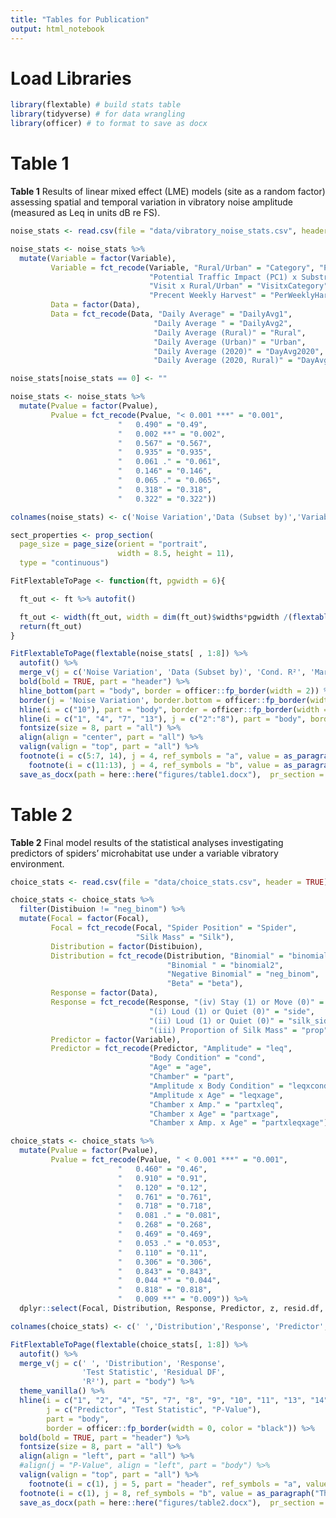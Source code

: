```yaml
---
title: "Tables for Publication"
output: html_notebook
---
```


# Load Libraries

```r
library(flextable) # build stats table
library(tidyverse) # for data wrangling
library(officer) # to format to save as docx
```

# Table 1

**Table 1** Results of linear mixed effect (LME) models (site as a random factor) assessing spatial and temporal variation in vibratory noise amplitude (measured as Leq in units dB re FS).

```r
noise_stats <- read.csv(file = "data/vibratory_noise_stats.csv", header = TRUE) # for predictor stats table

noise_stats <- noise_stats %>% 
  mutate(Variable = factor(Variable),
         Variable = fct_recode(Variable, "Rural/Urban" = "Category", "Potential Traffic Impact (PC1)" = "PC1", 
                               "Potential Traffic Impact (PC1) x Substrate" = "PC1xSubstrate",
                               "Visit x Rural/Urban" = "VisitxCategory",
                               "Precent Weekly Harvest" = "PerWeeklyHarvest"),
         Data = factor(Data),
         Data = fct_recode(Data, "Daily Average" = "DailyAvg1",
                                "Daily Average " = "DailyAvg2",
                                "Daily Average (Rural)" = "Rural",
                                "Daily Average (Urban)" = "Urban",
                                "Daily Average (2020)" = "DayAvg2020",
                                "Daily Average (2020, Rural)" = "DayAvg2020Rural"))

noise_stats[noise_stats == 0] <- ""

noise_stats <- noise_stats %>% 
  mutate(Pvalue = factor(Pvalue),
         Pvalue = fct_recode(Pvalue, "< 0.001 ***" = "0.001",
                        "   0.490" = "0.49",
                        "   0.002 **" = "0.002",
                        "   0.567" = "0.567",
                        "   0.935" = "0.935",
                        "   0.061 ." = "0.061",
                        "   0.146" = "0.146",
                        "   0.065 ." = "0.065",
                        "   0.318" = "0.318",
                        "   0.322" = "0.322"))

colnames(noise_stats) <- c('Noise Variation','Data (Subset by)','Variable', 'Test Statistic', 'N', 'P-Value', 'Cond. R²', 'Marg. R²')

sect_properties <- prop_section(
  page_size = page_size(orient = "portrait",
                        width = 8.5, height = 11),
  type = "continuous")

FitFlextableToPage <- function(ft, pgwidth = 6){

  ft_out <- ft %>% autofit()

  ft_out <- width(ft_out, width = dim(ft_out)$widths*pgwidth /(flextable_dim(ft_out)$widths))
  return(ft_out)
}

FitFlextableToPage(flextable(noise_stats[ , 1:8]) %>% 
  autofit() %>% 
  merge_v(j = c('Noise Variation', 'Data (Subset by)', 'Cond. R²', 'Marg. R²'), part = "body") %>% 
  bold(bold = TRUE, part = "header") %>% 
  hline_bottom(part = "body", border = officer::fp_border(width = 2)) %>% 
  border(j = 'Noise Variation', border.bottom = officer::fp_border(width = 2)) %>% 
  hline(i = c("10"), part = "body", border = officer::fp_border(width = 2)) %>%   
  hline(i = c("1", "4", "7", "13"), j = c("2":"8"), part = "body", border = officer::fp_border(width = 1, color = "grey")) %>%     
  fontsize(size = 8, part = "all") %>% 
  align(align = "center", part = "all") %>% 
  valign(valign = "top", part = "all") %>% 
  footnote(i = c(5:7, 14), j = 4, ref_symbols = "a", value = as_paragraph("Results from a robust linear mixed effects model")) %>% 
    footnote(i = c(11:13), j = 4, ref_symbols = "b", value = as_paragraph("Results from a Type II Wald Chi-Squared test of a linear mixed effect model (test statistic = Chi-Squared)"))) %>% 
  save_as_docx(path = here::here("figures/table1.docx"),  pr_section = sect_properties)
```

# Table 2

**Table 2** Final model results of the statistical analyses investigating predictors of spiders' microhabitat use under a variable vibratory environment.

```r
choice_stats <- read.csv(file = "data/choice_stats.csv", header = TRUE)

choice_stats <- choice_stats %>% 
  filter(Distibuion != "neg_binom") %>% 
  mutate(Focal = factor(Focal),
         Focal = fct_recode(Focal, "Spider Position" = "Spider", 
                            "Silk Mass" = "Silk"),
         Distribution = factor(Distibuion), 
         Distribution = fct_recode(Distribution, "Binomial" = "binomial",
                                   "Binomial " = "binomial2", 
                                   "Negative Binomial" = "neg_binom",
                                   "Beta" = "beta"),
         Response = factor(Data),
         Response = fct_recode(Response, "(iv) Stay (1) or Move (0)" = "stay",
                               "(i) Loud (1) or Quiet (0)" = "side",
                               "(ii) Loud (1) or Quiet (0)" = "silk_side",
                               "(iii) Proportion of Silk Mass" = "prop"), 
         Predictor = factor(Variable),
         Predictor = fct_recode(Predictor, "Amplitude" = "leq",
                               "Body Condition" = "cond",
                               "Age" = "age",
                               "Chamber" = "part",
                               "Amplitude x Body Condition" = "leqxcond",
                               "Amplitude x Age" = "leqxage",
                               "Chamber x Amp." = "partxleq",
                               "Chamber x Age" = "partxage",
                               "Chamber x Amp. x Age" = "partxleqxage"))

choice_stats <- choice_stats %>% 
  mutate(Pvalue = factor(Pvalue),
         Pvalue = fct_recode(Pvalue, " < 0.001 ***" = "0.001",
                        "   0.460" = "0.46",
                        "   0.910" = "0.91",
                        "   0.120" = "0.12",
                        "   0.761" = "0.761",
                        "   0.718" = "0.718",
                        "   0.081 ." = "0.081",
                        "   0.268" = "0.268",
                        "   0.469" = "0.469",
                        "   0.053 ." = "0.053",
                        "   0.110" = "0.11",
                        "   0.306" = "0.306",
                        "   0.843" = "0.843",
                        "   0.044 *" = "0.044",
                        "   0.818" = "0.818",
                        "   0.009 **" = "0.009")) %>% 
  dplyr::select(Focal, Distribution, Response, Predictor, z, resid.df, Pvalue, R2)

colnames(choice_stats) <- c(' ','Distribution','Response', 'Predictor', 'Test Statistic', 'Residual DF', 'P-Value', 'R²')

FitFlextableToPage(flextable(choice_stats[, 1:8]) %>% 
  autofit() %>% 
  merge_v(j = c(' ', 'Distribution', 'Response', 
                'Test Statistic', 'Residual DF', 
                'R²'), part = "body") %>% 
  theme_vanilla() %>% 
  hline(i = c("1", "2", "4", "5", "7", "8", "9", "10", "11", "13", "14"), 
        j = c("Predictor", "Test Statistic", "P-Value"), 
        part = "body", 
        border = officer::fp_border(width = 0, color = "black")) %>% 
  bold(bold = TRUE, part = "header") %>% 
  fontsize(size = 8, part = "all") %>% 
  align(align = "left", part = "all") %>%
  #align(j = "P-Value", align = "left", part = "body") %>% 
  valign(valign = "top", part = "all") %>% 
    footnote(i = c(1), j = 5, part = "header", ref_symbols = "a", value = as_paragraph("The test statistic was a z-value for all tests except for beta regression where we provide a chi-square value.")) %>%
  footnote(i = c(1), j = 8, ref_symbols = "b", value = as_paragraph("This test was a mixed model with spider ID as a random effect. As such, the R² value is the conditional R². The marginal R² value was 0.055."))) %>% 
  save_as_docx(path = here::here("figures/table2.docx"),  pr_section = sect_properties)
```
